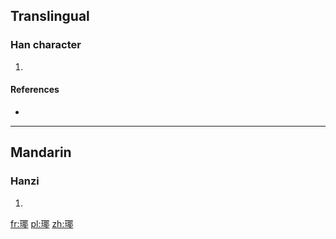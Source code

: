 ==Translingual==

===Han character===
{{Han char|rn=96|rad=玉|as=09|sn=13|four=|canj=一土尸十中 (MGSJL)}}

# {{defn|Han|sort=玉09}}

====References====
* {{Han ref|kx=0738.020|dkj=21124|dj=1148.220|hdz=21120.050|uh=7458|ud=29784}}

----

==Mandarin==

===Hanzi===
{{cmn-hanzi|pin=[[yé]] ([[ye2]]), [[yǐng]] ([[ying3]])|wg=yeh<sup>2</sup>, ying<sup>3</sup>}}

# {{defn|Mandarin|sort=玉09}}

[[fr:瑘]]
[[pl:瑘]]
[[zh:瑘]]